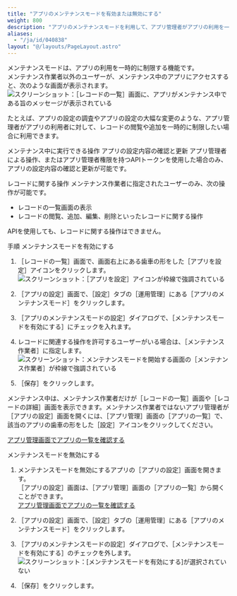 ```yaml
---
title: "アプリのメンテナンスモードを有効または無効にする"
weight: 800
description: "アプリのメンテナンスモードを利用して、アプリ管理者がアプリの利用を一時的に制限する方法を説明します。"
aliases:
  - "/ja/id/040838"
layout: "@/layouts/PageLayout.astro"
---
```




メンテナンスモードは、アプリの利用を一時的に制限する機能です。  
メンテナンス作業者以外のユーザーが、メンテナンス中のアプリにアクセスすると、次のような画面が表示されます。  
<Img src="/k/kintone/img-ja/app_settings_app_maintenance_01.png" alt="スクリーンショット：［レコードの一覧］画面に、アプリがメンテナンス中である旨のメッセージが表示されている" />

たとえば、アプリの設定の調査やアプリの設定の大幅な変更のような、アプリ管理者がアプリの利用者に対して、レコードの閲覧や追加を一時的に制限したい場合に利用できます。

<Heading id="app_settings_app_maintenance_10">メンテナンス中に実行できる操作</Heading>
<Heading level={3} id="app_settings_app_maintenance_1010">アプリの設定内容の確認と更新</Heading>
アプリ管理者による操作、またはアプリ管理者権限を持つAPIトークンを使用した場合のみ、アプリの設定内容の確認と更新が可能です。

<Heading level={3} id="app_settings_app_maintenance_1020">レコードに関する操作</Heading>
メンテナンス作業者に指定されたユーザーのみ、次の操作が可能です。

* レコードの一覧画面の表示
* レコードの閲覧、追加、編集、削除といったレコードに関する操作

APIを使用しても、レコードに関する操作はできません。

<Heading id="app_settings_app_maintenance_20">手順</Heading>
<Heading level={3} id="app_settings_app_maintenance_2010">メンテナンスモードを有効にする</Heading>
1. <Wovn>［レコードの一覧］</Wovn>画面で、画面右上にある歯車の形をした<Wovn>［アプリを設定］</Wovn>アイコンをクリックします。  
   <Img src="/k/kintone/img/settings_new_icon.png" alt="スクリーンショット：［アプリを設定］アイコンが枠線で強調されている" />

1. <Wovn>［アプリの設定］</Wovn>画面で、<Wovn>［設定］</Wovn>タブの<Wovn>［運用管理］</Wovn>にある<Wovn>［アプリのメンテナンスモード］</Wovn>をクリックします。

1. <Wovn>［アプリのメンテナンスモードの設定］</Wovn>ダイアログで、<Wovn>［メンテナンスモードを有効にする］</Wovn>にチェックを入れます。

1. レコードに関連する操作を許可するユーザーがいる場合は、<Wovn>［メンテナンス作業者］</Wovn>に指定します。  
   <Img src="/k/kintone/img-ja/app_settings_app_maintenance_06.png" alt="スクリーンショット：メンテナンスモードを開始する画面の［メンテナンス作業者］が枠線で強調されている" />

1. <Wovn>［保存］</Wovn>をクリックします。  

<Note>


メンテナンス中は、メンテナンス作業者だけが<Wovn>［レコードの一覧］</Wovn>画面や<Wovn>［レコードの詳細］</Wovn>画面を表示できます。メンテナンス作業者ではないアプリ管理者が<Wovn>［アプリの設定］</Wovn>画面を開くには、<Wovn>［アプリ管理］</Wovn>画面の<Wovn>［アプリの一覧］</Wovn>で、該当のアプリの歯車の形をした<Wovn>［設定］</Wovn>アイコンをクリックしてください。<Wovn></Wovn>  

[アプリ管理画面でアプリの一覧を確認する](/k/ja/id/04012.html)


</Note>

<Heading level={3} id="app_settings_app_maintenance_2020">メンテナンスモードを無効にする</Heading>
1. メンテナンスモードを無効にするアプリの<Wovn>［アプリの設定］</Wovn>画面を開きます。  
   <Wovn>［アプリの設定］</Wovn>画面は、<Wovn>［アプリ管理］</Wovn>画面の<Wovn>［アプリの一覧］</Wovn>から開くことができます。  
    [アプリ管理画面でアプリの一覧を確認する](/k/ja/id/04012.html)

1. <Wovn>［アプリの設定］</Wovn>画面で、<Wovn>［設定］</Wovn>タブの<Wovn>［運用管理］</Wovn>にある<Wovn>［アプリのメンテナンスモード］</Wovn>をクリックします。

1. <Wovn>［アプリのメンテナンスモードの設定］</Wovn>ダイアログで、<Wovn>［メンテナンスモードを有効にする］</Wovn>のチェックを外します。  
   <Img src="/k/kintone/img-ja/app_settings_app_maintenance_07.png" alt="スクリーンショット：[メンテナンスモードを有効にする]が選択されていない" />

1. <Wovn>［保存］</Wovn>をクリックします。
